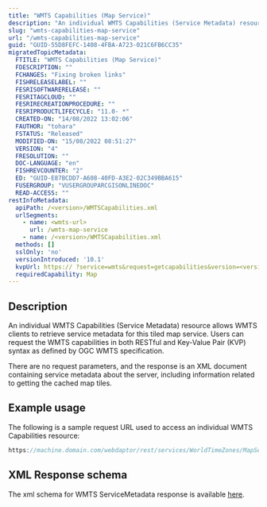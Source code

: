 ```yaml
---
title: "WMTS Capabilities (Map Service)"
description: "An individual WMTS Capabilities (Service Metadata) resource allows WMTS clients to retrieve service metadata for this tiled map service."
slug: "wmts-capabilities-map-service"
url: "/wmts-capabilities-map-service"
guid: "GUID-55D8FEFC-1408-4FBA-A723-021C6FB6CC35"
migratedTopicMetadata:
  FTITLE: "WMTS Capabilities (Map Service)"
  FDESCRIPTION: ""
  FCHANGES: "Fixing broken links"
  FISHRELEASELABEL: ""
  FESRISOFTWARERELEASE: ""
  FESRITAGCLOUD: ""
  FESRIRECREATIONPROCEDURE: ""
  FESRIPRODUCTLIFECYCLE: "11.0- *"
  CREATED-ON: "14/08/2022 13:02:06"
  FAUTHOR: "tohara"
  FSTATUS: "Released"
  MODIFIED-ON: "15/08/2022 08:51:27"
  VERSION: "4"
  FRESOLUTION: ""
  DOC-LANGUAGE: "en"
  FISHREVCOUNTER: "2"
  ED: "GUID-E87BCDD7-A608-40FD-A3E2-02C349BBA615"
  FUSERGROUP: "VUSERGROUPARCGISONLINEDOC"
  READ-ACCESS: ""
restInfoMetadata:
  apiPath: /<version>/WMTSCapabilities.xml
  urlSegments:
    - name: <wmts-url>
      url: /wmts-map-service
    - name: /<version>/WMTSCapabilities.xml
  methods: []
  sslOnly: 'no'
  versionIntroduced: '10.1'
  kvpUrl: https:// ?service=wmts&request=getcapabilities&version=<version>
  requiredCapability: Map
---
```


## Description

An individual WMTS Capabilities (Service Metadata) resource allows WMTS clients to retrieve service metadata for this tiled map service. Users can request the WMTS capabilities in both RESTful and Key-Value Pair (KVP) syntax as defined by OGC WMTS specification.

There are no request parameters, and the response is an XML document containing service metadata about the server, including information related to getting the cached map tiles.

## Example usage

The following is a sample request URL used to access an individual WMTS Capabilities resource:

```javascript
https://machine.domain.com/webdaptor/rest/services/WorldTimeZones/MapServer/WMTS/1.0.0/WMTSCapabilities.xml
```

 

## XML Response schema

The xml schema for WMTS ServiceMetadata response is available [here](http://schemas.opengis.net/wmts/1.0/wmtsGetCapabilities_response.xsd). 
